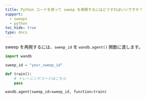 ```yaml
---
title: Python コードを使って sweep を再開するにはどうすればいいですか？
support:
  - sweeps
  - python
toc_hide: true
type: docs
---
```

sweep を再開するには、`sweep_id` を `wandb.agent()` 関数に渡します。

```python
import wandb

sweep_id = "your_sweep_id"

def train():
    # トレーニングコードはこちら
    pass

wandb.agent(sweep_id=sweep_id, function=train)
```